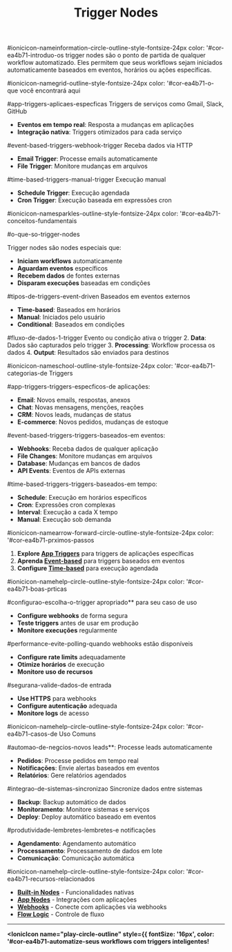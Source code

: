 ﻿---
sidebar_position: 5
title: Trigger Nodes
description: Nodes de trigger e inicialização de workflows
keywords: [n8n, trigger nodes, webhooks, schedule, manual]
---

#ionicicon-nameinformation-circle-outline-style-fontsize-24px color: '#cor-ea4b71-introduo-os trigger nodes são o ponto de partida de qualquer workflow automatizado. Eles permitem que seus workflows sejam iniciados automaticamente baseados em eventos, horários ou ações específicas.

#ionicicon-namegrid-outline-style-fontsize-24px color: '#cor-ea4b71-o-que você encontrará aqui

#app-triggers-aplicaes-especficas Triggers de serviços como Gmail, Slack, GitHub
- **Eventos em tempo real**: Resposta a mudanças em aplicações
- **Integração nativa**: Triggers otimizados para cada serviço

#event-based-triggers-webhook-trigger Receba dados via HTTP
- **Email Trigger**: Processe emails automaticamente
- **File Trigger**: Monitore mudanças em arquivos

#time-based-triggers-manual-trigger Execução manual
- **Schedule Trigger**: Execução agendada
- **Cron Trigger**: Execução baseada em expressões cron

#ionicicon-namesparkles-outline-style-fontsize-24px color: '#cor-ea4b71-conceitos-fundamentais

#o-que-so-trigger-nodes

Trigger nodes são nodes especiais que:

- **Iniciam workflows** automaticamente
- **Aguardam eventos** específicos
- **Recebem dados** de fontes externas
- **Disparam execuções** baseadas em condições

#tipos-de-triggers-event-driven Baseados em eventos externos
- **Time-based**: Baseados em horários
- **Manual**: Iniciados pelo usuário
- **Conditional**: Baseados em condições

#fluxo-de-dados-1-trigger Evento ou condição ativa o trigger
2. **Data**: Dados são capturados pelo trigger
3. **Processing**: Workflow processa os dados
4. **Output**: Resultados são enviados para destinos

#ionicicon-nameschool-outline-style-fontsize-24px color: '#cor-ea4b71-categorias-de Triggers

#app-triggers-triggers-especficos-de aplicações:

- **Email**: Novos emails, respostas, anexos
- **Chat**: Novas mensagens, menções, reações
- **CRM**: Novos leads, mudanças de status
- **E-commerce**: Novos pedidos, mudanças de estoque

#event-based-triggers-triggers-baseados-em eventos:

- **Webhooks**: Receba dados de qualquer aplicação
- **File Changes**: Monitore mudanças em arquivos
- **Database**: Mudanças em bancos de dados
- **API Events**: Eventos de APIs externas

#time-based-triggers-triggers-baseados-em tempo:

- **Schedule**: Execução em horários específicos
- **Cron**: Expressões cron complexas
- **Interval**: Execução a cada X tempo
- **Manual**: Execução sob demanda

#ionicicon-namearrow-forward-circle-outline-style-fontsize-24px color: '#cor-ea4b71-prximos-passos

1. **Explore [App Triggers](./app-triggers/)** para triggers de aplicações específicas
2. **Aprenda [Event-based](./event-based/)** para triggers baseados em eventos
3. **Configure [Time-based](./time-based/)** para execução agendada

#ionicicon-namehelp-circle-outline-style-fontsize-24px color: '#cor-ea4b71-boas-prticas

#configurao-escolha-o-trigger apropriado** para seu caso de uso
- **Configure webhooks** de forma segura
- **Teste triggers** antes de usar em produção
- **Monitore execuções** regularmente

#performance-evite-polling-quando webhooks estão disponíveis
- **Configure rate limits** adequadamente
- **Otimize horários** de execução
- **Monitore uso de recursos**

#segurana-valide-dados-de entrada
- **Use HTTPS** para webhooks
- **Configure autenticação** adequada
- **Monitore logs** de acesso

#ionicicon-namehelp-circle-outline-style-fontsize-24px color: '#cor-ea4b71-casos-de Uso Comuns

#automao-de-negcios-novos leads**: Processe leads automaticamente
- **Pedidos**: Processe pedidos em tempo real
- **Notificações**: Envie alertas baseados em eventos
- **Relatórios**: Gere relatórios agendados

#integrao-de-sistemas-sincronizao Sincronize dados entre sistemas
- **Backup**: Backup automático de dados
- **Monitoramento**: Monitore sistemas e serviços
- **Deploy**: Deploy automático baseado em eventos

#produtividade-lembretes-lembretes-e notificações
- **Agendamento**: Agendamento automático
- **Processamento**: Processamento de dados em lote
- **Comunicação**: Comunicação automática

#ionicicon-namehelp-circle-outline-style-fontsize-24px color: '#cor-ea4b71-recursos-relacionados

- **[Built-in Nodes](../builtin-nodes/)** - Funcionalidades nativas
- **[App Nodes](../app-nodes/)** - Integrações com aplicações
- **[Webhooks](../webhooks)** - Conecte com aplicações via webhooks
- **[Flow Logic](../../logica-e-dados/flow-logic/)** - Controle de fluxo

---

**<IonicIcon name="play-circle-outline" style={{ fontSize: '16px', color: '#cor-ea4b71-automatize-seus workflows com triggers inteligentes!**

